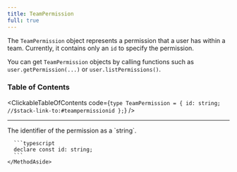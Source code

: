 ```yaml
---
title: TeamPermission
full: true
---
```


The `TeamPermission` object represents a permission that a user has within a team. Currently, it contains only an `id` to specify the permission.

You can get `TeamPermission` objects by calling functions such as `user.getPermission(...)` or `user.listPermissions()`.

### Table of Contents

<ClickableTableOfContents code={`type TeamPermission = {
  id: string;  //$stack-link-to:#teampermissionid
};`} />

---

<CollapsibleTypesSection type="teamPermission" property="id" defaultOpen={false}>
  <MethodLayout>
    <MethodContent>
      The identifier of the permission as a `string`.
    </MethodContent>
    <MethodAside title="Type Definition">

      ```typescript
      declare const id: string;
      ```
    </MethodAside>
  </MethodLayout>
</CollapsibleTypesSection>
